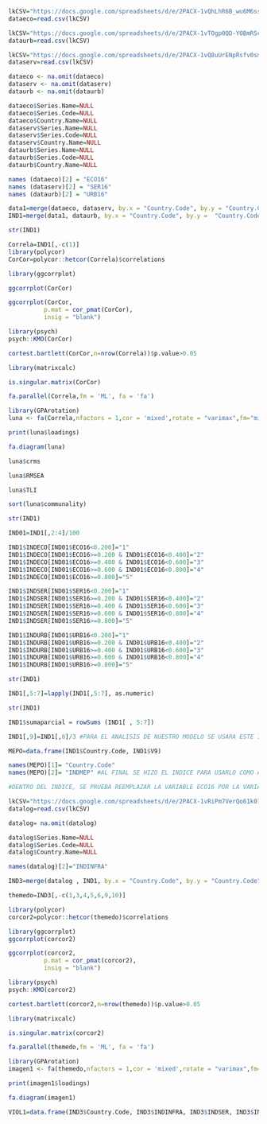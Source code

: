 ```r
lkCSV="https://docs.google.com/spreadsheets/d/e/2PACX-1vQhLhR6B_wu6M6ssIGm9fGkuitKE1MEoTSRAFy6tghDyTWSHzfj7SLw_vcrQLF2gA/pub?gid=1077831480&single=true&output=csv"
dataeco=read.csv(lkCSV)
```
```r
lkCSV="https://docs.google.com/spreadsheets/d/e/2PACX-1vTOgp0QD-YOBmRScKhNMYeLzYeLH5jbnFXEHLevscRF3umr_b0edtYgBwwlydAlEw/pub?gid=1044103274&single=true&output=csv"
dataurb=read.csv(lkCSV)
```

```r
lkCSV="https://docs.google.com/spreadsheets/d/e/2PACX-1vQ8uUrENpRsfv0smfho7WX4SdcZs10SJC_M07RnpZ6NUhvfMsZe3qmLYZLTGlWcwQ/pub?gid=747425374&single=true&output=csv"
dataserv=read.csv(lkCSV)
```

```r
dataeco <- na.omit(dataeco)
dataserv <- na.omit(dataserv)
dataurb <- na.omit(dataurb)
```

```r
dataeco$Series.Name=NULL
dataeco$Series.Code=NULL
dataeco$Country.Name=NULL
dataserv$Series.Name=NULL
dataserv$Series.Code=NULL
dataserv$Country.Name=NULL
dataurb$Series.Name=NULL
dataurb$Series.Code=NULL
dataurb$Country.Name=NULL
```

```r
names (dataeco)[2] = "ECO16"
names (dataserv)[2] = "SER16"
names (dataurb)[2] = "URB16"
```

```r
data1=merge(dataeco, dataserv, by.x = "Country.Code", by.y = "Country.Code")
IND1=merge(data1, dataurb, by.x = "Country.Code", by.y =  "Country.Code")
```

```r
str(IND1)
```
```r
Correla=IND1[,-c(1)]
library(polycor)
CorCor=polycor::hetcor(Correla)$correlations
```

```r
library(ggcorrplot)

ggcorrplot(CorCor)
```

```r
ggcorrplot(CorCor,
          p.mat = cor_pmat(CorCor),
          insig = "blank")
```

```r
library(psych)
psych::KMO(CorCor) 
```

```r
cortest.bartlett(CorCor,n=nrow(Correla))$p.value>0.05
```

```r
library(matrixcalc)

is.singular.matrix(CorCor)
```

```r
fa.parallel(Correla,fm = 'ML', fa = 'fa')
```

```r
library(GPArotation)
luna <- fa(Correla,nfactors = 1,cor = 'mixed',rotate = "varimax",fm="minres")
```

```r
print(luna$loadings)
```

```r
fa.diagram(luna)
```

```r
luna$crms
```

```r
luna$RMSEA
```

```r
luna$TLI
```

```r
sort(luna$communality)
```
```r
str(IND1)
```


```r
IND01=IND1[,2:4]/100  
```


```r
IND1$INDECO[IND01$ECO16<0.200]="1"
IND1$INDECO[IND01$ECO16>=0.200 & IND01$ECO16<0.400]="2"
IND1$INDECO[IND01$ECO16>=0.400 & IND01$ECO16<0.600]="3"
IND1$INDECO[IND01$ECO16>=0.600 & IND01$ECO16<0.800]="4"
IND1$INDECO[IND01$ECO16>=0.800]="5"
```

```r
IND1$INDSER[IND01$SER16<0.200]="1"
IND1$INDSER[IND01$SER16>=0.200 & IND01$SER16<0.400]="2"
IND1$INDSER[IND01$SER16>=0.400 & IND01$SER16<0.600]="3"
IND1$INDSER[IND01$SER16>=0.600 & IND01$SER16<0.800]="4"
IND1$INDSER[IND01$SER16>=0.800]="5"
```

```r
IND1$INDURB[IND01$URB16<0.200]="1"
IND1$INDURB[IND01$URB16>=0.200 & IND01$URB16<0.400]="2"
IND1$INDURB[IND01$URB16>=0.400 & IND01$URB16<0.600]="3"
IND1$INDURB[IND01$URB16>=0.600 & IND01$URB16<0.800]="4"
IND1$INDURB[IND01$URB16>=0.800]="5"
```

```r
str(IND1)
```
```r
IND1[,5:7]=lapply(IND1[,5:7], as.numeric)
```
```r
str(IND1)
```


```r
IND1$sumaparcial = rowSums (IND1[ , 5:7])
```

```r
IND1[,9]=IND1[,8]/3 #PARA EL ANALISIS DE NUESTRO MODELO SE USARA ESTE INDICE QUE INCLUYE SOLO INDECO INDURB INDSERV, PERO IGUAL SE SEGUIRA CREANDO EL INDICE PARA QUE SE USE COMO UN Año BASE PARA FURUTAS INVESTIGACIONES.
```

```r
MEPO=data.frame(IND1$Country.Code, IND1$V9)
```

```r
names(MEPO)[1]= "Country.Code"
names(MEPO)[2]= "INDMEP" #AL FINAL SE HIZO EL INDICE PARA USARLO COMO AñO BASE
```



```r
#DENTRO DEL INDICE, SE PRUEBA REEMPLAZAR LA VARIABLE ECO16 POR LA VARIABLE INFR16

```


```r
lkCSV="https://docs.google.com/spreadsheets/d/e/2PACX-1vRiPm7VerQo61k01f1Lg1tsXNQrXFL7pqTaIe-plk9zc8aA7HoTqnDfKvQugpgFqQ/pub?gid=2071508530&single=true&output=csv" #AUMENTANDO UNA VARIABLE (NIVEL DE INFRAESTRUCTURA)
datalog=read.csv(lkCSV)
```

```r
datalog= na.omit(datalog)
```

```r
datalog$Series.Name=NULL
datalog$Series.Code=NULL
datalog$Country.Name=NULL
```

```r
names(datalog)[2]="INDINFRA"
```

```r
IND3=merge(datalog , IND1, by.x = "Country.Code", by.y = "Country.Code")
```

```r
themedo=IND3[,-c(1,3,4,5,6,9,10)] 

library(polycor)
corcor2=polycor::hetcor(themedo)$correlations
```

```r
library(ggcorrplot)
ggcorrplot(corcor2)
```

```r
ggcorrplot(corcor2,
          p.mat = cor_pmat(corcor2),
          insig = "blank")
```
```r
library(psych)
psych::KMO(corcor2) 
```

```r
cortest.bartlett(corcor2,n=nrow(themedo))$p.value>0.05
```

```r
library(matrixcalc)

is.singular.matrix(corcor2)
```

```r
fa.parallel(themedo,fm = 'ML', fa = 'fa')
```

```r
library(GPArotation)
imagen1 <- fa(themedo,nfactors = 1,cor = 'mixed',rotate = "varimax",fm="minres")
```

```r
print(imagen1$loadings)
```

```r
fa.diagram(imagen1)
```

```r
VIOL1=data.frame(IND3$Country.Code, IND3$INDINFRA, IND3$INDSER, IND3$INDURB)
```




